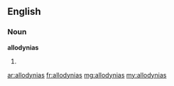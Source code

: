 ==English==

===Noun===
'''allodynias'''

# {{plural of|[[allodynia]]}}

[[ar:allodynias]]
[[fr:allodynias]]
[[mg:allodynias]]
[[my:allodynias]]